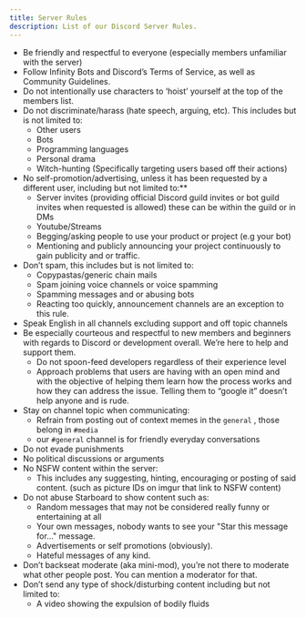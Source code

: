 ```yaml
---
title: Server Rules
description: List of our Discord Server Rules.
---
```


* Be friendly and respectful to everyone (especially members unfamiliar with the server)
* Follow Infinity Bots and Discord’s Terms of Service, as well as Community Guidelines.
* Do not intentionally use characters to ‘hoist’ yourself at the top of the members list.
* Do not discriminate/harass (hate speech, arguing, etc). This includes but is not limited to:
    - Other users
    - Bots
    - Programming languages
    - Personal drama
    - Witch-hunting (Specifically targeting users based off their actions)
* No self-promotion/advertising, unless it has been requested by a different user, including but not limited to:**
    - Server invites (providing official Discord guild invites or bot guild invites when requested is allowed) these can be within the guild or in DMs
    - Youtube/Streams
    - Begging/asking people to use your product or project (e.g your bot)
    - Mentioning and publicly announcing your project continuously to gain publicity and or traffic.
* Don’t spam, this includes but is not limited to:
    - Copypastas/generic chain mails
    - Spam joining voice channels or voice spamming
    - Spamming messages and or abusing bots
    - Reacting too quickly, announcement channels are an exception to this rule.
* Speak English in all channels excluding support and off topic channels
* Be especially courteous and respectful to new members and beginners with regards to Discord or development overall. We’re here to help and support them.
    - Do not spoon-feed developers regardless of their experience level 
    - Approach problems that users are having with an open mind and with the objective of helping them learn how the process works and how they can address the issue. Telling them to “google it” doesn’t help anyone and is rude. 
* Stay on channel topic when communicating:
    - Refrain from posting out of context memes in the `general` , those belong in `#media`
    - our `#general` channel  is for friendly everyday conversations
* Do not evade punishments
* No political discussions or arguments
* No NSFW content within the server: 
    - This includes any suggesting, hinting, encouraging or posting of said content. (such as picture IDs on imgur that link to NSFW content)
* Do not abuse Starboard to show content such as:
    - Random messages that may not be considered really funny or entertaining at all
    - Your own messages, nobody wants to see your "Star this message for..." message.
    - Advertisements or self promotions (obviously).
    - Hateful messages of any kind.
* Don’t backseat moderate (aka mini-mod), you’re not there to moderate what other people post. You can mention a moderator for that.
* Don’t send any type of shock/disturbing content including but not limited to:
   - A video showing the expulsion of bodily fluids
